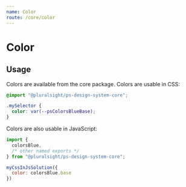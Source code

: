 ```yaml
---
name: Color
route: /core/color
---
```



# Color

## Usage

Colors are available from the core package. Colors are usable in CSS:

```css
@import "@pluralsight/ps-design-system-core";

.mySelector {
  color: var(--psColorsBlueBase);
}
```

Colors are also usable in JavaScript:

```javascript noRender startExpanded
import {
  colorsBlue,
  /* other named exports */
} from "@pluralsight/ps-design-system-core";

myCssInJsSolution({
  color: colorsBlue.base
})
```

<ColorCategories />
